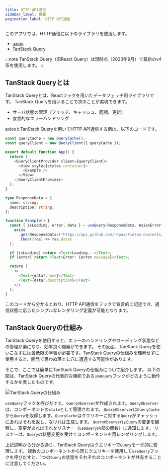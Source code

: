 ```yaml
---
title: HTTP API通信
sidebar_label: 概要
pagination_label: HTTP API通信
---
```


このアプリでは、HTTP通信に以下のライブラリを使用します。

- [axios](https://github.com/axios/axios)
- [TanStack Query](https://tanstack.com/query/v4/)

:::note
TanStack Query（旧React Query）は現時点（2023年9月）で最新のv4系を使用します。
:::

## TanStack Queryとは

TanStack Queryとは、Reactフックを用いたデータフェッチ用ライブラリです。
TanStack Queryを用いることで次のことが実現できます。

- サーバ状態の管理（フェッチ、キャッシュ、同期、更新）
- 宣言的なエラーハンドリング

axiosとTanStack Queryを用いてHTTP API通信する例は、以下のコードです。

```typescript jsx
const queryCache = new QueryCache();
const queryClient = new QueryClient({ queryCache });

export default function App() {
  return (
    <QueryClientProvider client={queryClient}>
      <View style={styles.container}>
        <Example />
      </View>
    </QueryClientProvider>
  );
}

type ResponseData = {
  name: string;
  description: string;
};

function Example() {
  const { isLoading, error, data } = useQuery<ResponseData, AxiosError>("repoData", () =>
    axios
      .get<ResponseData>("https://api.github.com/repos/Fintan-contents/mobile-app-crib-notes")
      .then((res) => res.data)
  );

  if (isLoading) return <Text>Loading...</Text>;
  if (error) return <Text>Error: {error.message}</Text>;

  return (
    <>
      <Text>{data?.name}</Text>
      <Text>{data?.description}</Text>
    </>
  );
}
```

このコードから分かるとおり、HTTP API通信をフックで宣言的に記述でき、通信状態に応じたシンプルなレンダリング定義が可能となります。

## TanStack Queryの仕組み

TanStack Queryを使用すると、エラーのハンドリングやローディング状態などの管理が楽になり、効率良く開発ができます。
その反面、TanStack Queryを使いこなすには最低限の学習が必要です。TanStack Queryの仕組みを理解せずに使用すると、開発で思わぬ落とし穴に遭遇する可能性があります。

そこで、ここでは簡単にTanStack Queryの仕組みについて紹介します。
以下の図は、TanStack Queryの代表的な機能である`useQuery`フックがどのように動作するかを表したものです。

![TanStack Queryの仕組み](tanstack-query.drawio.png)

`useQuery`フックを呼びだすと、`QueryObserver`が作成されます。`QueryObserver`は、コンポーネントの`state`として管理されます。
`QueryObserver`は`QueryCache`から`Query`を取得します。`QueryCache`はクエリキーに対する`Query`がキャッシュにあればそれを返し、なければ生成します。
`QueryObserver`は`Query`の変更を観察し、変更があればそれをリスナー（`useQuery`内部の関数）に通知します。
リスナーは、`Query`の状態変更を受けてコンポーネントを再レンダリングします。

上記説明から分かる通り、TanStack Queryはクエリキーで`Query`を一元的に管理します。
複数のコンポーネントから同じクエリキーを使用して`useQuery`フックを呼びだすと、1つの`Query`の状態をそれぞれのコンポーネントが共有することに注意してください。
